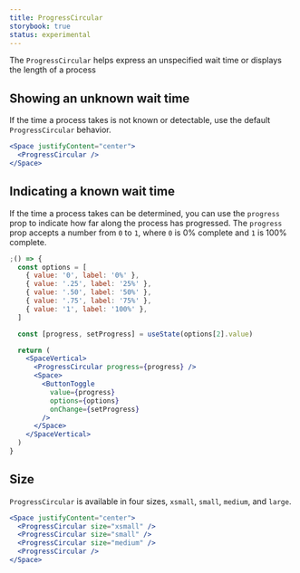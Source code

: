 ```yaml
---
title: ProgressCircular
storybook: true
status: experimental
---
```


The `ProgressCircular` helps express an unspecified wait time or displays the length of a process

## Showing an unknown wait time

If the time a process takes is not known or detectable, use the default `ProgressCircular` behavior.

```jsx
<Space justifyContent="center">
  <ProgressCircular />
</Space>
```

## Indicating a known wait time

If the time a process takes can be determined, you can use the `progress` prop to indicate how far along the process has progressed. The `progress` prop accepts a number from `0` to `1`, where `0` is 0% complete and `1` is 100% complete.

```jsx
;() => {
  const options = [
    { value: '0', label: '0%' },
    { value: '.25', label: '25%' },
    { value: '.50', label: '50%' },
    { value: '.75', label: '75%' },
    { value: '1', label: '100%' },
  ]

  const [progress, setProgress] = useState(options[2].value)

  return (
    <SpaceVertical>
      <ProgressCircular progress={progress} />
      <Space>
        <ButtonToggle
          value={progress}
          options={options}
          onChange={setProgress}
        />
      </Space>
    </SpaceVertical>
  )
}
```

## Size

`ProgressCircular` is available in four sizes, `xsmall`, `small`, `medium`, and `large`.

```jsx
<Space justifyContent="center">
  <ProgressCircular size="xsmall" />
  <ProgressCircular size="small" />
  <ProgressCircular size="medium" />
  <ProgressCircular />
</Space>
```

